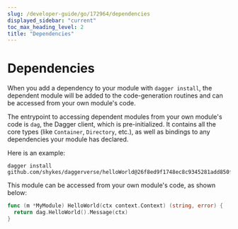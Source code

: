 ```yaml
---
slug: /developer-guide/go/172964/dependencies
displayed_sidebar: "current"
toc_max_heading_level: 2
title: "Dependencies"
---
```



# Dependencies


When you add a dependency to your module with `dagger install`, the dependent module will be added to the code-generation routines and can be accessed from your own module's code.

The entrypoint to accessing dependent modules from your own module's code is `dag`, the Dagger client, which is pre-initialized. It contains all the core types (like `Container`, `Directory`, etc.), as well as bindings to any dependencies your module has declared.

Here is an example:

```shell
dagger install github.com/shykes/daggerverse/helloWorld@26f8ed9f1748ec8c9345281add850fd392441990
```

This module can be accessed from your own module's code, as shown below:

```go
func (m *MyModule) HelloWorld(ctx context.Context) (string, error) {
  return dag.HelloWorld().Message(ctx)
}
```
